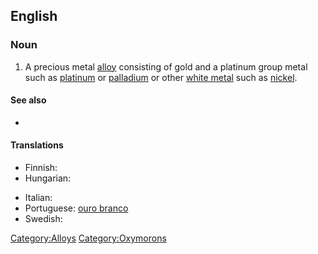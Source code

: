 ==English==

===Noun===
{{en-noun|sg=[[white]] [[gold]]}}

# A precious metal [[alloy]] consisting of gold and a platinum group metal such as [[platinum]] or [[palladium]] or other [[white metal]] such as [[nickel]].

====See also====
* {{pedia}}

====Translations====
{{trans-top|A precious metal alloy consisting of gold and a platinum group metal}}
* Finnish: {{t-|fi|valkokulta}}
* Hungarian: {{t|hu|fehérarany}}
{{trans-mid}}
* Italian: {{t-|it|oro bianco|m}}
* Portuguese: [[ouro branco]]
* Swedish: {{t|sv|vitguld|n}}
{{trans-bottom}}

[[Category:Alloys]]
[[Category:Oxymorons]]